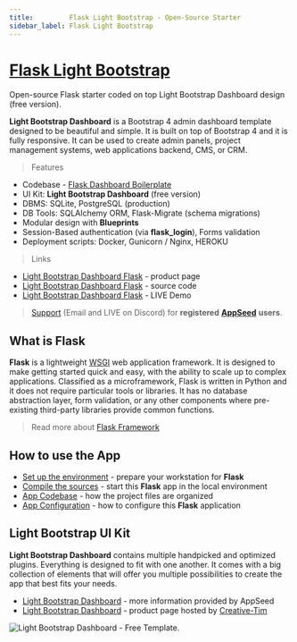 ```yaml
---
title:         Flask Light Bootstrap - Open-Source Starter
sidebar_label: Flask Light Bootstrap
---
```


# [Flask Light Bootstrap](https://appseed.us/product/light-bootstrap-dashboard/flask/)

<SubHeading> Open-source Flask starter coded on top Light Bootstrap Dashboard design (free version). </SubHeading>

**Light Bootstrap Dashboard** is a Bootstrap 4 admin dashboard template designed to be beautiful and simple. It is built on top of Bootstrap 4 and it is fully responsive. It can be used to create admin panels, project management systems, web applications backend, CMS, or CRM.

> Features

- Codebase - [Flask Dashboard Boilerplate](../../boilerplate-code/starters/flask-dashboard.mdx)
- UI Kit: **Light Bootstrap Dashboard** (free version)&#x20;
- DBMS: SQLite, PostgreSQL (production)
- DB Tools: SQLAlchemy ORM, Flask-Migrate (schema migrations)
- Modular design with **Blueprints**
- Session-Based authentication (via **flask_login**), Forms validation
- Deployment scripts: Docker, Gunicorn / Nginx, HEROKU&#x20;

> Links

- [Light Bootstrap Dashboard Flask](https://appseed.us/product/light-bootstrap-dashboard/flask/) - product page
- [Light Bootstrap Dashboard Flask](https://github.com/app-generator/flask-dashboard-light-bootstrap) - source code&#x20;
- [Light Bootstrap Dashboard Flask](https://flask-light-bootstrap.appseed-srv1.com/) - LIVE Demo&#x20;

> [Support](https://appseed.us/support) (Email and LIVE on Discord) for **registered** [**AppSeed**](https://appseed.us/) **users**.

## What is Flask

**Flask** is a lightweight [WSGI](../../content/what-is/wsgi.mdx) web application framework. It is designed to make getting started quick and easy, with the ability to scale up to complex applications. Classified as a microframework, Flask is written in Python and it does not require particular tools or libraries. It has no database abstraction layer, form validation, or any other components where pre-existing third-party libraries provide common functions.

> Read more about [Flask Framework](../../content/what-is/flask.mdx)

## How to use the App

- [Set up the environment](../../boilerplate-code/starters/flask-dashboard.mdx#environment) - prepare your workstation for **Flask**
- [Compile the sources](../../boilerplate-code/starters/flask-dashboard.mdx#build-the-app-1) - start this **Flask** app in the local environment
- [App Codebase](../../boilerplate-code/starters/flask-dashboard.mdx#app-codebase) - how the project files are organized
- [App Configuration](../../boilerplate-code/starters/flask-dashboard.mdx#app-configuration) - how to configure this **Flask** application

## Light Bootstrap UI Kit

**Light Bootstrap Dashboard** contains multiple handpicked and optimized plugins. Everything is designed to fit with one another. It comes with a big collection of elements that will offer you multiple possibilities to create the app that best fits your needs.

- [Light Bootstrap Dashboard](../../content/bootstrap-template/light-bootstrap-dashboard.mdx) - more information provided by AppSeed
- [Light Bootstrap Dashboard](https://bit.ly/2ZEXOU3) - product page hosted by [Creative-Tim](../../content/partners/creative-tim.mdx)

![Light Bootstrap Dashboard - Free Template.](../../../static/assets/light-bootstrap-dashboard.jpg)
